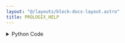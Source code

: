 ```yaml
---
layout: "@/layouts/block-docs-layout.astro"
title: PROLOGIX_HELP
---
```



<PythonDocsDisplay docstring={docstring} />

<details>
<summary>Python Code</summary>
```python
import serial, traceback
from flojoy import flojoy, SerialConnection, TextBlob, DataContainer
from typing import cast, Optional


@flojoy(deps={"pyserial": "3.5"}, inject_connection=True)
def PROLOGIX_HELP(
    connection: SerialConnection,
    default: Optional[DataContainer] = None,
) -> TextBlob:
    """The PROLOGIX_HELP command returns a list of available Prologix USB-to-GPIB firmware commands.

    Inputs
    ------
    default: DataContainer
        Any DataContainer - likely connected to the output of the OPEN_SERIAL node.

    Parameters
    ----------
    connection: Serial
        The open serial connection with the instrument.

    Returns
    -------
    TextBlob
        A list of available Prologix USB-to-GPIB firmware commands
    """

    try:
        # Start serial communication with the instrument
        ser = cast(serial.Serial, connection.get_handle())
        if ser is None:
            raise ValueError("Serial communication is not open")
        ser.write(b"++help\r\n")
        s = ser.read(1000).decode()
    except:
        s = traceback.format_exc()

    return TextBlob(s)

```
[Find this Flojoy Block on GitHub](https://github.com/flojoy-ai/blocks/blob/main/blocks/IO/PROTOCOLS/GPIB/PROLOGIX/PROLOGIX_HELP/PROLOGIX_HELP.py)
</details>


## Example
